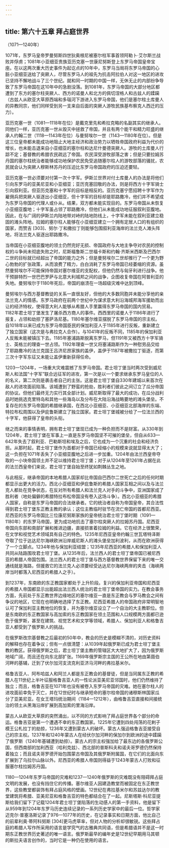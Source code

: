 ```yaml
---
---
---
```

title: 第六十五章 拜占庭世界
---




（1071—1240年）

1071年，东罗马皇帝罗曼努斯四世狄奥根尼被塞尔柱军事首领阿勒卜·艾尔斯兰战败并俘虏；1081年小亚细亚贵族亚历克塞一世康尼努斯登上东罗马帝国皇帝宝座。在以这两次重大历史事件为起讫点的10年中，东罗马当局将东罗马帝国的心脏小亚细亚送给了突厥人，尽管东罗马人的祖先为抗击阿拉伯人对这一地区的进攻已坚持不懈地战斗了三个世纪。就和同一时期的中国一样，无休无止的内部纷争导致了东罗马帝国在这10年中的急剧没落。到1081年，东罗马帝国的大部分地区都遭到了东方的塞尔柱突厥人、西方的诺曼人和北方的佩切涅格人和古兹人的蹂躏（古兹人从欧亚大草原西端和多瑙河下游进入东罗马帝国，他们是塞尔柱土库曼人的异教同宗，他们同样受到另一支来自后面的突厥人游牧民族基布察克人西迁的压力）。

亚历克塞一世（1081—1118年在位）是戴克里先和希拉克略的名副其实的继承人。同他们一样，亚历克塞一世从毁灭中拯救了帝国，并且有两个能干和精力旺盛的继承人约翰二世（1118—1143年在位）与曼努埃尔一世（1143—1180年在位）。但是这三位皇帝都未能成功地阻止大地主经济和政治势力以牺牲帝国政府利益为代价的增长，也未能击退来自小亚细亚的塞尔柱和达尼什曼德突厥人。游牧的土库曼人行踪不定；基督教的希腊农民疏远了帝国。农民深受游牧部落之害；但是只要拉姆苏丹国的塞尔柱统治者能够成功地保护农民免受追随塞尔柱人的游牧部落的骚扰，农民就会认为突厥人穆斯林苏丹的压迫比东罗马帝国政府的压迫还要轻。

亚历克塞一世必须要对付第一次十字军。伊斯兰世界对付土库曼人的办法是将他们引向东罗马的亚美尼亚和小亚细亚；亚历克塞回敬的办法，则是将西方十字军骑士引向叙利亚。但亚历克塞和十字军的目标是相反的。亚历克塞宁愿招聘十字军作为雇佣兵把突厥人驱逐出小亚细亚，但十字军的目标却是耶路撒冷，他们并不希望成为东罗马帝国的代理人或仆从。结果，双方都未能实现目的。东罗马帝国从未恢复小亚细亚腹地；十字军虽占领了耶路撒冷，但他们从未能成功地征服叙利亚腹地。因此，在与广阔的伊斯兰内陆地带对峙的陆地防线上，十字军未能在叙利亚建立稳固的滩头阵地。拉姆的塞尔柱人能够在小亚细亚建立一个拥有定居人口的有组织的国家，而赞吉 [303]、努尔·丁和撒拉丁则能够包围叙利亚海岸的法兰克人滩头阵地，将法兰克人驱逐出耶路撒冷。

当帝国在小亚细亚腹地的领土仍然完好无损、帝国政府与大地主争夺对农民的控制权的斗争尚未彻底失败之时，尼斯福鲁斯二世福卡斯和约翰·齐斯米西斯及巴西尔二世的目标就已经超出了帝国的能力之外；但是曼努埃尔二世却推行了一个更为野心勃勃的扩张政策，从而浪费了精力，白白消耗了东罗马帝国已经萎缩的资源。虽然曼努埃尔不可能保持帝国对塞尔维亚的支配权，但他仍然与匈牙利进行战争。他干预腓特烈一世巴巴罗萨与北意大利城邦之间的战争，企图收复帝国在阿普利亚的失地。曼努埃尔于1180年死后，帝国的崩溃在一场超级灾难中达到顶峰。

曼努埃尔与西方基督教徒的关系一直很友好，但他的大多数同胞并未能分享他的亲法兰克人的情感。东罗马政府在前两个世纪中为谋求意大利沿海城邦海军援助而出让的经济特权，使得意大利人能够从希腊人手里赢得东罗马帝国的国内贸易。1182年君士坦丁堡发生了屠杀西方商人的事件。西西里的诺曼人于1186年进行了报复，占领和劫掠了塞萨洛尼基。1180年塞尔维亚摆脱了东罗马帝国的宗主权。自1018年以来已成为东罗马帝国臣民的保加利亚人于1185年进行反叛，重新建立了独立国家（这次是与弗拉克人合作）。与1041年的反叛不同，1185年的保加利亚人反叛未能被镇压下去。1185年塞浦路斯脱离东罗马，但1191年又被西方十字军骑士、英格兰的理查一世占领。1192年理查一世又将塞浦路斯作为一种慰劳品交给了耶路撒冷的法兰克国王吕济尼昂家族的盖伊，盖伊于1187年被撒拉丁驱逐，而第三次十字军东征又未能让盖伊重新获得任命。

1203—1204年，一场重大灾难震撼了东罗马帝国。君士坦丁堡当时两次受到威尼斯人和法国“十字军”联合远征军的进攻，第一次是以一个要求继承东罗马皇位的人的名义，第二次则是袭击者自己的主张。这是君士坦丁堡自330年建城以来首次在敌人的进攻面前陷落。该城遭到了野蛮的抢劫，胜利者们彼此之间订立了瓜分帝国的协议。但他们最终无力实行其全部计划。威尼斯取得了最大的成功，在瓜分战利品时她挑选克里特岛和其他一些海岛以及分布在大陆沿海战略要地的滩头堡垒。不复存在的东罗马帝国的希腊继承国，在西北小亚细亚、小亚细亚北部海岸的东端、特拉布松周围以及伊庇鲁斯建立了独立国家。君士坦丁堡城被分给了一位法兰西的十字军，他获得了皇帝的头衔。

继之而来的事情表明，拥有君士坦丁堡现已成为一种负担而不是财富。从330年到1204年，君士坦丁堡在军事上一直是东罗马帝国坚不可摧的堡垒，但自从633—642年失去了叙利亚、巴勒斯坦和埃及之后，它也成为一个沉重的社会和经济负担。从那时起，君士坦丁堡作为首都对于帝国已经缩小的规模来说就显得太大了；这一负担在1071年丢失了小亚细亚腹地之后进一步加重。1204年由法兰西皇帝夺取的一小块帝国领土并不足以维持君士坦丁堡；对于从1204年至1261年占据在此的法兰西皇帝们来说，君士坦丁堡自始至终犹如荆棘丛生之地。

与此相反，继承帝国的本地希腊人国家却比帝国自巴西尔二世死亡之后的任何时期都显示出更大的活力。西北小亚细亚和伊庇鲁斯的希腊人国家互相之间以及与法兰克人都处在竞争状态，在反对所有希腊人和法兰克人对手的斗争中，亚洲国家成了胜利者（地处偏僻的希腊特拉布松帝国没有卷入这场斗争）。西北小亚细亚的希腊人国家，自称是东罗马帝国的合法继承者。它的统治者自称为帝国皇帝，其合法性得到君士坦丁堡东正教主教的承认；这位主教临时驻节在流亡帝国的首都尼西亚。尼西亚的东罗马帝国比三位康尼努斯家族的皇帝统治君士坦丁堡时期（1091—1180年）的东罗马帝国，更为成功地抗击了塞尔柱突厥人的拉姆苏丹国。尼西亚帝国向东部和南部扩展和推进边疆，直接损害着拉姆的利益。它在经济上很繁荣，在文学和视觉艺术领域具有自己的特色。1235年尼西亚皇帝约翰三世瓦塔特泽斯夺取了位于达达尼尔海峡欧洲沿岸威尼斯人的滩头堡垒加利波利，从而在欧洲获得了一个立脚点。1234年他与保加利亚结盟；1235年尼西亚的希腊人和保加利亚人共同从陆路围攻君士坦丁堡。从1235年后，法兰西人的君士坦丁堡帝国已被尼西亚的希腊人帝国包围。法兰西人的君士坦丁堡与西方基督教世界保留下来的唯一交通线就是海路，但援救它的法兰克人必须要经受达达尼尔海峡两岸的夹击（海峡两岸当时都落入尼西亚的希腊人之手）。

到1237年，东南欧的东正教国家都处于上升阶段。复兴的保加利亚帝国和尼西亚的希腊人帝国都显示出能超出法兰西人统治的君士坦丁堡帝国的实力。在教会事务方面，先前处于东正教世界边缘地区的塞尔维亚一直是东正教会与罗马教会之间有争议的地区，它现在也明确地选择了东正教。尼西亚希腊人的帝国政府非常明智地认可了保加利亚主教地位的恢复，并为塞尔维亚设立了一个自治的大主教职位。但是东南欧的东正教国家与高加索的东正教国家在领土范围和人口规模两方面都已逊色于俄罗斯，甚至在建筑、视觉艺术和文学等领域，希腊人、保加利亚人和格鲁吉亚人都受到了俄罗斯人的挑战。

在俄罗斯改宗基督教之后最初的50年中，教会的历史是模糊不清的，对历史资料的解释也存在着争议；但有一点很清楚：从1039年起俄罗斯已成为君士坦丁堡主教的教区。获得俄罗斯之后，君士坦丁堡主教的管辖区大大地扩大了，因为俄罗斯地域广阔，而且还在向东北部扩张。1169年俄罗斯宗主国的王公所在地由第聂伯河畔的基辅，迁到了伏尔加河支流克利亚济马河畔的弗拉基米尔。

格鲁吉亚人、阿布哈兹人和阿兰人都是东正教会的基督徒，但是当同属东正教的希腊人在11世纪上半叶征服格鲁吉亚人的一性论派亚美尼亚邻国时，他们仍然维持了独立；而且，格鲁吉亚在1071年也没有被卷入东罗马帝国的灾难。她在塞尔柱人的进攻面前幸免于灭亡，并在12世纪时与继承短命的塞尔柱帝国的诸穆斯林国家瓜分了亚美尼亚。在女王塔玛统治期间（1184—1212年），由格鲁吉亚直接和间接统治的领土从黑海沿岸扩展到高加索的里海沿岸。

蒙古人从欧亚大草原的突然涌出，以不同的方式影响了拜占庭世界各个部分的命运。格鲁吉亚是第一个遭遇不幸的东正教国家。1225年它遭到四处闯荡的花剌子模王公札拉丁的劫掠，1236年又遭到蒙古人的破坏。蒙古人强迫格鲁吉亚接受自己的宗主权。1237年和1240年蒙古人在经伏尔加河畔的保加尔到欧洲的途中蹂躏了俄罗斯（1240年基辅遭到劫掠）。蒙古人的宗主权强加给了最东边的各俄罗斯公国，但西南部的加利西亚（哈利克兹）、西北部的普斯科夫和诺夫哥罗德仍然保持着独立；而且诺夫哥罗德开始包围蒙古帝国及其俄罗斯附属国，在它们的北面向东扩展到了乌拉尔山脉以外。尼西亚的希腊人帝国则得益于1243年蒙古人打败和征服塞尔柱拉姆苏丹国。

1180—1204年东罗马帝国的灾难和1237—1240年俄罗斯的灾难既没有阻碍拜占庭文明的发展，也没有挡住它的传播。塞尔维亚人因建造教堂而被固定在东正教世界，这些教堂都装饰有拜占庭风格的壁画。12世纪在弗拉基米尔和苏兹达尔的教堂建筑将希腊、亚美尼亚和格鲁吉亚的特色都结合在了一起。尼斯塔斯·科尼亚提斯给我们留下了记载1204年君士坦丁堡陷落的生动感人的第一手资料，他是留下从959年到1204年东罗马历史连续记录的一系列历史学家中的最后一位。哲学家迈克尔·普塞洛斯记录了976—1077年的历史，在记录事实和日期方面，他比自己的前辈利奥·蒂阿科努斯 [304]更马虎草率，但对人物的分析却很敏锐。这些拜占庭的希腊人写作所采用的语言是学究气的古雅典共同语，但是希腊语并不是这一时期东正教世界历史著述的唯一语言。俄罗斯最早的编年史是12世纪早期用马其顿的斯拉夫语言创作的，当时它是一种仍在使用的语言。